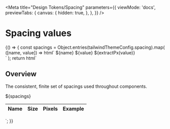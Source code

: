 
<Meta
  title="Design Tokens/Spacing"
  parameters={{
    viewMode: 'docs',
    previewTabs: {
      canvas: {
        hidden: true,
      },
    },
  }}
/>

# Spacing values

<Story name="Spacing">
  {() => {
    const spacings = Object.entries(tailwindThemeConfig.spacing).map(
      ([name, value]) => html`
        <tr>
          <td class="py-2 text-center border-b border-demo-darkGray">
            ${name}
          </td>
          <td class="py-2 text-center border-b border-demo-darkGray">
            ${value}
          </td>
          <td class="py-2 text-center border-b border-demo-darkGray">
            ${extractPx(value)}
          </td>
          <td class="py-2 text-center border-b border-demo-darkGray">
            <div class="rounded h-6 bg-demo-darkBlue w-${name}"></div>
          </td>
        </tr>
      `
    );
    return html`
      <div class="prose">
        <h2 class="group flex whitespace-pre-wrap mb-0" id="overview">
          <span class="sr-only">Overview</span>
        </h2>
        <p>
          The consistent, finite set of spacings used throughout components.
        </p>
        <div class="mt-10"></div>
      </div>
      <table
        class="w-full rounded-md table-auto shadow-lg border bg-neutral-grayDark overflow-hidden"
      >
        <thead class="text-lg font-display">
          <tr class="border border-neutral-gray-700 bg-neutral-grayDark">
            <th scope="col" class="p-3 font-semibold text-neutral-white">
              Name
            </th>
            <th scope="col" class="p-3 font-semibold text-neutral-white">
              Size
            </th>
            <th scope="col" class="p-3 font-semibold text-neutral-white">
              Pixels
            </th>
            <th scope="col" class="p-3 font-semibold text-neutral-white">
              Example
            </th>
          </tr>
        </thead>
        <tbody class="font-body bg-neutral-grayDark text-neutral-white text-sm">
          ${spacings}
        </tbody>
      </table>
    `;
  }}
</Story>
